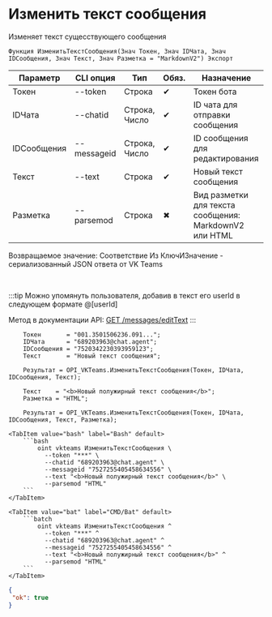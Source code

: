 ﻿---
sidebar_position: 4
description: Изменить текст сообщения и другие функции для работы с VKTeams в Открытом пакете интеграций - бесплатной open-source библиотеке интеграций для 1С:Предприятие 8, OneScript и CLI
keywords: [1C, 1С, 1С:Предприятие, 1С:Предприятие 8.3, API, Интеграция, Сервисы, Обмен, OneScript, CLI, VKTeams]
---


# Изменить текст сообщения
 Изменяет текст сущесствующего сообщения



`Функция ИзменитьТекстСообщения(Знач Токен, Знач IDЧата, Знач IDСообщения, Знач Текст, Знач Разметка = "MarkdownV2") Экспорт`

  | Параметр | CLI опция | Тип | Обяз. | Назначение |
  |-|-|-|-|-|
  | Токен | --token | Строка | &#x2714; | Токен бота |
  | IDЧата | --chatid | Строка, Число | &#x2714; | ID чата для отправки сообщения |
  | IDСообщения | --messageid | Строка, Число | &#x2714; | ID сообщения для редактирования |
  | Текст | --text | Строка | &#x2714; | Новый текст сообщения |
  | Разметка | --parsemod | Строка | &#x2716; | Вид разметки для текста сообщения: MarkdownV2 или HTML |

  
  Возвращаемое значение:   Соответствие Из КлючИЗначение - сериализованный JSON ответа от VK Teams

<br/>

:::tip
Можно упомянуть пользователя, добавив в текст его userId в следующем формате @[userId]

Метод в документации API: [GET /messages/editText](https://teams.vk.com/botapi/#/messages/get_messages_editText)
:::
<br/>



```bsl title="Пример использования для 1С:Предприятие/OneScript"
    Токен       = "001.3501506236.091...";
    IDЧата      = "689203963@chat.agent";
    IDСообщения = "7520342230393959123";
    Текст       = "Новый текст сообщения";

    Результат = OPI_VKTeams.ИзменитьТекстСообщения(Токен, IDЧата, IDСообщения, Текст);

    Текст    = "<b>Новый полужирный текст сообщения</b>";
    Разметка = "HTML";

    Результат = OPI_VKTeams.ИзменитьТекстСообщения(Токен, IDЧата, IDСообщения, Текст, Разметка);
```
    

 <Tabs>
  
    <TabItem value="bash" label="Bash" default>
        ```bash
            oint vkteams ИзменитьТекстСообщения \
              --token "***" \
              --chatid "689203963@chat.agent" \
              --messageid "7527255405458634556" \
              --text "<b>Новый полужирный текст сообщения</b>" \
              --parsemod "HTML"
        ```
    </TabItem>
  
    <TabItem value="bat" label="CMD/Bat" default>
        ```batch
            oint vkteams ИзменитьТекстСообщения ^
              --token "***" ^
              --chatid "689203963@chat.agent" ^
              --messageid "7527255405458634556" ^
              --text "<b>Новый полужирный текст сообщения</b>" ^
              --parsemod "HTML"
        ```
    </TabItem>
</Tabs>


```json title="Результат"
{
 "ok": true
}
```
